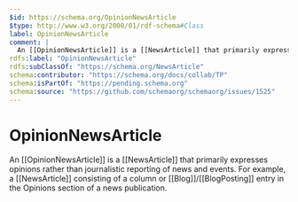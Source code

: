```yaml
---
$id: https://schema.org/OpinionNewsArticle
$type: http://www.w3.org/2000/01/rdf-schema#Class
label: OpinionNewsArticle
comment: |
  An [[OpinionNewsArticle]] is a [[NewsArticle]] that primarily expresses opinions rather than journalistic reporting of news and events. For example, a [[NewsArticle]] consisting of a column or [[Blog]]/[[BlogPosting]] entry in the Opinions section of a news publication.
rdfs:label: "OpinionNewsArticle"
rdfs:subClassOf: "https://schema.org/NewsArticle"
schema:contributor: "https://schema.org/docs/collab/TP"
schema:isPartOf: "https://pending.schema.org"
schema:source: "https://github.com/schemaorg/schemaorg/issues/1525"
---
```


# OpinionNewsArticle

An [[OpinionNewsArticle]] is a [[NewsArticle]] that primarily expresses opinions rather than journalistic reporting of news and events. For example, a [[NewsArticle]] consisting of a column or [[Blog]]/[[BlogPosting]] entry in the Opinions section of a news publication.

